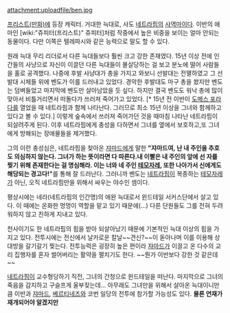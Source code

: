 attachment:uploadfile/ben.jpg

[[프리스트(만화)]]에 등장 캐릭터. 거대한 늑대로, 사도 [[네트라핌]]의 [[사역마]]이다. 이반의 애마인 [wiki:"쥬피터(프리스트)" 쥬피터]처럼 작중에서 높은 비중을 보이는 얼마 안되는 동물이다. 다만 이쪽은 텔레파시와 같은 능력으로 말도 할 수 있다. 

원래 늑대 무리 리더로서 다른 늑대들보다 훨씬 크고 강한 존재였다. 15년 이상 전에 인간들의 사냥으로 자신이 이끌던 다른 늑대들이 몰살당하는 걸 보고 분노에 떨어 사람들을 홀로 공격했다. 나중에 후발 사냥대가 총을 가지고 와보니 선발대는 전멸하였고 그 선발대 시체들 위에 벤도가 이를 드러내고 있었다. 경악한 후발대도 마구 총을 쐈지만 벤도는 덤벼들었고 마지막에 벤도만 살아남았을 듯 싶다. 하지만 결국 벤도도 워낙 총에 많이 맞아서 비틀거리면서 떠돌다가 쓰러져 죽어가고 있었다. [* 15년 전 이반이 [[도메스 포라다]]를 열었을 때 네트라핌과 함께 나타난다. 그러므로 최소 15년 이상을 그녀와 함께하고 있다고 볼 수 있다.] 이렇게 숲속에서 쓰러져 죽어가던 것을 때마침 나타난 네트라핌이 되살려주게 된다. 이후 네트라핌에게 충성을 다하면서 그녀를 옆에서 보호하고,또 그녀에게 방해되는 장애물들을 제거했다. 

그의 이런 충성심은, 네트라핌을 찾아온 [[쟈마드]]에게 말한 '''"쟈마드여, 난 내 주인을 추호도 의심하지 않는다. 그녀가 하는 뜻이라면 다 따른다.내 이빨은 내 주인의 앞에 선 자를 찢기 위해 존재한다는 걸 명심해라. 이는 너와 네 주인 [[테모자레]], 또한 나아가서 신에게도 해당되는 경고다!"'''를 통해 잘 드러난다. 그러니까 벤도는 [[네트라핌]]이 복종하는 [[테모자레]]가 아닌, 오직 네트라핌만을 위해서 싸우는 야수인 셈이다. 

평상시에는 네라(네트라핌의 인간명)의 애완 늑대로서 윈드테일 서커스단에서 살고 있다. 이 때에는 온화한 멍멍이 역할을 맡고 있기 때문에(...) 다른 단원들도 그를 전혀 두려워하지 않고 친하게 지내고 있다.

천사이기도 한 네트라핌의 힘을 받아 되살아났기 때문에 기본적인 늑대 이상의 힘을 가지고 있다. 전투시에는 전신에서 날카로운 칼날~~견신?~~이 돋아나며 이를 이용해 상대방을 갈기갈기 찢는다. 전투능력은 굉장히 높은 편이라 [[쟈마드]]가 이끌고 온 다수의 교리 집행자를 혼자 썰어버리는 활약을 펼치기도 한다. ~~뭔가 이반보다 강한 것 같은데~~

[[네트라핌]]이 교수형당하기 직전, 그녀의 간청으로 윈드테일을 떠난다. 마지막으로 그녀의 죽음을 감지하고 구슬프게 울부짖는데... 아무래도 그녀만을 위해서 살아온 늑대이니만큼 이반과 [[쟈마드]], [[베르티네즈]]와 코번 일당의 전투에 참가할 가능성도 있다. '''물론 연재가 재개되어야 알겠지만''' 
